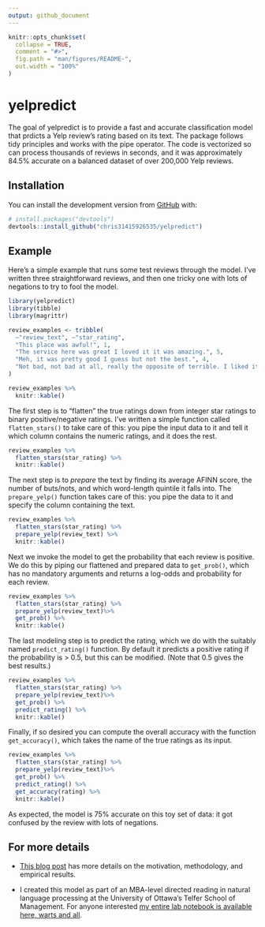 ```yaml
---
output: github_document
---
```


<!-- README.md is generated from README.Rmd. Please edit that file -->

```r
knitr::opts_chunk$set(
  collapse = TRUE,
  comment = "#>",
  fig.path = "man/figures/README-",
  out.width = "100%"
)
```

# yelpredict

<!-- badges: start -->
<!-- badges: end -->

The goal of yelpredict is to provide a fast and accurate classification model that prdicts a Yelp review's rating based on its text. The package follows tidy principles and works with the pipe operator. The code is vectorized so can process thousands of reviews in seconds, and it was approximately 84.5% accurate on a balanced dataset of over 200,000 Yelp reviews.

## Installation

You can install the development version from [GitHub](https://github.com/) with:

``` r
# install.packages("devtools")
devtools::install_github("chris31415926535/yelpredict")
```

## Example

Here's a simple example that runs some test reviews through the model. I've written three straightforward reviews, and then one tricky one with lots of negations to try to fool the model.

```r
library(yelpredict)
library(tibble)
library(magrittr)

review_examples <- tribble(
  ~"review_text", ~"star_rating",
  "This place was awful!", 1,
  "The service here was great I loved it it was amazing.", 5,
  "Meh, it was pretty good I guess but not the best.", 4,
  "Not bad, not bad at all, really the opposite of terrible. I liked it.", 5
)

review_examples %>%
  knitr::kable()
```

The first step is to "flatten" the true ratings down from integer star ratings to binary positive/negative ratings. I've written a simple function called `flatten_stars()` to take care of this: you pipe the input data to it and tell it which column contains the numeric ratings, and it does the rest.

```r

review_examples %>%
  flatten_stars(star_rating) %>%
  knitr::kable()
```

The next step is to *prepare* the text by finding its average AFINN score, the number of buts/nots, and which word-length quintile it falls into. The `prepare_yelp()` function takes care of this: you pipe the data to it and specify the column containing the text.

```r
review_examples %>%
  flatten_stars(star_rating) %>%
  prepare_yelp(review_text) %>%
  knitr::kable()
```

Next we invoke the model to get the probability that each review is positive. We do this by piping our flattened and prepared data to `get_prob()`, which has no mandatory arguments and returns a log-odds and probability for each review.

```r
review_examples %>%
  flatten_stars(star_rating) %>%
  prepare_yelp(review_text)%>%
  get_prob() %>%
  knitr::kable()
```

The last modeling step is to predict the rating, which we do with the suitably named `predict_rating()` function. By default it predicts a positive rating if the probability is > 0.5, but this can be modified. (Note that 0.5 gives the best results.)

```r
review_examples %>%
  flatten_stars(star_rating) %>%
  prepare_yelp(review_text)%>%
  get_prob() %>%
  predict_rating() %>%
  knitr::kable()

```

Finally, if so desired you can compute the overall accuracy with the function `get_accuracy()`, which takes the name of the true ratings as its input.

```r
review_examples %>%
  flatten_stars(star_rating) %>%
  prepare_yelp(review_text)%>%
  get_prob() %>%
  predict_rating() %>%
  get_accuracy(rating) %>%
  knitr::kable()

```

As expected, the model is 75% accurate on this toy set of data: it got confused by the review with lots of negations.

## For more details

* [This blog post](FIXME) has more details on the motivation, methodology, and empirical results.

* I created this model as part of an MBA-level directed reading in natural language processing at the University of Ottawa's Telfer School of Management. For anyone interested [my entire lab notebook is available here, warts and all](https://chris31415926535.github.io/mba6292/). 
